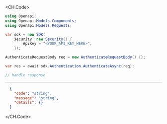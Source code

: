 
<CH.Code>
```csharp Authenticate.cs
using Openapi;
using Openapi.Models.Components;
using Openapi.Models.Requests;

var sdk = new SDK(
    security: new Security() {
        ApiKey = "<YOUR_API_KEY_HERE>",
    });

AuthenticateRequestBody req = new AuthenticateRequestBody() {};

var res = await sdk.Authentication.AuthenticateAsync(req);

// handle response
```
---

```json Example Response
  {
    "code": "string",
    "message": "string",
    "details": {}
  }
```
</CH.Code>
